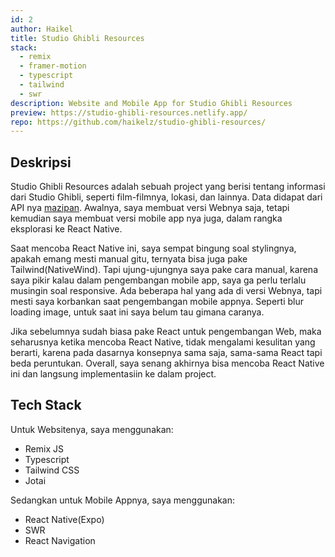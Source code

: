 ```yaml
---
id: 2
author: Haikel
title: Studio Ghibli Resources
stack:
  - remix
  - framer-motion
  - typescript
  - tailwind
  - swr
description: Website and Mobile App for Studio Ghibli Resources
preview: https://studio-ghibli-resources.netlify.app/
repo: https://github.com/haikelz/studio-ghibli-resources/
---
```


<LightboxImage
  src="https://ik.imagekit.io/haikelz/works/studio-ghibli-resources.png?updatedAt=1686411886181"
  alt="preview"
/>

## Deskripsi

Studio Ghibli Resources adalah sebuah project yang berisi tentang informasi dari Studio Ghibli, seperti film-filmnya, lokasi, dan lainnya. Data didapat dari API nya [mazipan](https://github.com/mazipan/ghibli-api). Awalnya, saya membuat versi Webnya saja, tetapi kemudian saya membuat versi mobile app nya juga, dalam rangka eksplorasi ke React Native.

Saat mencoba React Native ini, saya sempat bingung soal stylingnya, apakah emang mesti manual gitu, ternyata bisa juga pake Tailwind(NativeWind). Tapi ujung-ujungnya saya pake cara manual, karena saya pikir kalau dalam pengembangan mobile app, saya ga perlu terlalu musingin soal responsive. Ada beberapa hal yang ada di versi Webnya, tapi mesti saya korbankan saat pengembangan mobile appnya. Seperti blur loading image, untuk saat ini saya belum tau gimana caranya.

Jika sebelumnya sudah biasa pake React untuk pengembangan Web, maka seharusnya ketika mencoba React Native, tidak mengalami kesulitan yang berarti, karena pada dasarnya konsepnya sama saja, sama-sama React tapi beda peruntukan. Overall, saya senang akhirnya bisa mencoba React Native ini dan langsung implementasiin ke dalam project.

## Tech Stack

Untuk Websitenya, saya menggunakan:

- Remix JS
- Typescript
- Tailwind CSS
- Jotai

Sedangkan untuk Mobile Appnya, saya menggunakan:

- React Native(Expo)
- SWR
- React Navigation
